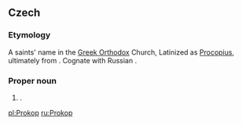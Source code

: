==Czech==
{{wikipedia|lang=cs}}
===Etymology===
A saints' name in the [[Greek Orthodox]] Church, Latinized as [[Procopius]], ultimately from {{etyl|grc|cs}}.  Cognate with Russian {{term|Прокопий|lang=ru}}.

===Proper noun===
{{cs-proper noun|g=m}}

# {{given name|male|lang=cs}}.

[[pl:Prokop]]
[[ru:Prokop]]